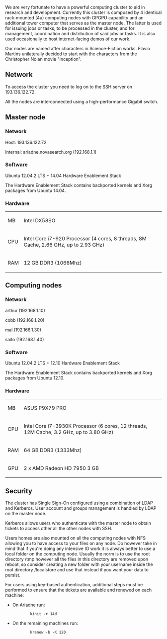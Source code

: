 We are very fortunate to have a powerful computing cluster to aid in research and development. Currently this cluster is composed by 4 identical rack-mounted (4u) computing nodes with GPGPU capability and an additional tower computer that serves as the master node. The latter is used for issuing jobs or tasks, to be processed in the cluster, and for management, coordination and distribution of said jobs or tasks. It is also used occasionally to host internet-facing demos of our work.

Our nodes are named after characters in Science-Fiction works. Flavio Martins unilaterally decided to start with the characters from the Christopher Nolan movie "Inception".

== Network ==

To access the cluster you need to log on to the SSH server on 193.136.122.72.

All the nodes are interconnected using a high-performance Gigabit switch.

== Master node ==

=== Network ===

Host: 193.136.122.72

Internal: ariadne.novasearch.org (192.168.1.1)

=== Software ===

Ubuntu 12.04.2 LTS + 14.04 Hardware Enablement Stack

The Hardware Enablement Stack contains backported kernels and Xorg packages from Ubuntu 14.04.

=== Hardware ===

{| class="wikitable"
| MB
| Intel DX58SO
|-
| CPU
| Intel Core i7-920 Processor (4 cores, 8 threads, 8M Cache, 2.66 GHz, up to 2.93 GHz)
|-
| RAM
| 12 GB DDR3 (1066Mhz)
|}

== Computing nodes ==

=== Network ===

arthur (192.168.1.10)

cobb (192.168.1.20)

mal (192.168.1.30)

saito (192.168.1.40)

=== Software ===

Ubuntu 12.04.2 LTS + 12.10 Hardware Enablement Stack

The Hardware Enablement Stack contains backported kernels and Xorg packages from Ubuntu 12.10.

=== Hardware ===

{| class="wikitable"
| MB
| ASUS P9X79 PRO
|-
| CPU
| Intel Core i7-3930K Processor (6 cores, 12 threads, 12M Cache, 3.2 GHz, up to 3.80 GHz)
|-
| RAM
| 64 GB DDR3 (1333Mhz)
|-
| GPU
| 2 x AMD Radeon HD 7950 3 GB
|}

== Security ==

The cluster has Single Sign-On configured using a combination of LDAP and Kerberos. User account and groups management is handled by LDAP on the master node.

Kerberos allows users who authenticate with the master node to obtain tickets to access other all the other nodes with SSH.

Users homes are also mounted on all the computing nodes with NFS allowing you to have access to your files on any node. Do however take in mind that if you're doing any intensive IO work it is always better to use a local folder on the computing node. Usually the norm is to use the root directory /tmp however all the files in this directory are removed upon reboot, so consider creating a new folder with your username inside the root directory /localstore and use that instead if you want your data to persist.

For users using key-based authentication, additional steps must be performed to ensure that the tickets are available and renewed on each machine:
* On Ariadne run:
:: <code>kinit -r 14d</code>
* On the remaining machines run:
:: <code>krenew -b -K 120</code>